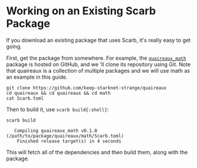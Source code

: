 # Working on an Existing Scarb Package

If you download an existing package that uses Scarb, it's really easy to get going.

First, get the package from somewhere. For example, the [`quaireaux_math`](https://github.com/keep-starknet-strange/quaireaux) package is hosted on GitHub, and we 'll clone its repository using Git. Note that quaireaux is a collection of multiple packages and we will use math as an example in this guide.

```shell copy
git clone https://github.com/keep-starknet-strange/quaireaux
cd quaireaux && cd quaireaux && cd math
cat Scarb.toml
```

Then to build it, use `scarb build{:shell}`:

```shell copy
scarb build
```

```text filename="Output"
   Compiling quaireaux_math v0.1.0 (/path/to/package/quaireaux/math/Scarb.toml)
    Finished release target(s) in 4 seconds
```

This will fetch all of the dependencies and then build them, along with the package.
